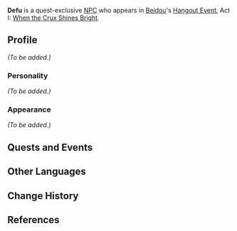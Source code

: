 {{Meta
<!-- REMOVE THIS TEMPLATE AFTER ADDING MISSING INFO -->
|missing_NPC_profile  = yes
}}
{{Character Infobox
|type             = Quest NPC
|image            = NPC Defu.png
|region           = Liyue
|voiceEN          = [https://kdinjenzenvo.com/ Kdin Jenzen]<ref name="Kdin Jenzen">Archived, Twitter: [https://web.archive.org/web/20211125081533/https://twitter.com/kdinjenzen/status/1463536360866959369 EN VA Self Announcement]</ref>
}}
'''Defu''' is a quest-exclusive [[NPC]] who appears in [[Beidou]]'s [[Hangout Event]], Act I: [[When the Crux Shines Bright]].
<!--
==Location==
<gallery>
NPC Location Defu.png|Changping's location
NPC Location Defu Context.png|Additional context
</gallery>
-->
==Profile==
<!--detailed story/lore information goes here-->
''(To be added.)''

===Personality===
''(To be added.)''

===Appearance===
''(To be added.)''

==Quests and Events==
{{Quests and Events}}

==Other Languages==
{{Other Languages
|default_hidden = 1
|en      = Defu
|zhs     = 德富
|zhs_rm  = Défù
|zht     = 德富
|zht_rm  = Défù
|ja      = 徳富
|ja_rm   = Tokufu{{Assumed}}
|ko      = 덕부
|ko_rm   = Deokbu
|es      = Defu
|fr      = Defu
|ru      = Дэ Фу
|th      = Defu
|vi      = Defu
|de      = Defu
|id      = Defu
|pt      = Defu
|tr      = Defu
|it      = Defu
}}

==Change History==
{{Change History|2.3}}

==References==
{{Reflist}}